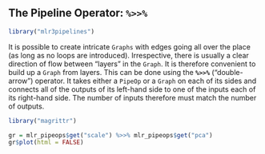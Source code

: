 ## The Pipeline Operator: `%>>%` {#pipe-operator}

```r
library("mlr3pipelines")
```

It is possible to create intricate `Graphs` with edges going all over the place (as long as no loops are introduced).
Irrespective, there is usually a clear direction of flow between "layers" in the `Graph`.
It is therefore convenient to build up a `Graph` from layers.
This can be done using the **`%>>%`** ("double-arrow") operator.
It takes either a `PipeOp` or a `Graph` on each of its sides and connects all of the outputs of its left-hand side to one of the inputs each of its right-hand side.
The number of inputs therefore must match the number of outputs.

```r
library("magrittr")

gr = mlr_pipeops$get("scale") %>>% mlr_pipeops$get("pca")
gr$plot(html = FALSE)
```
